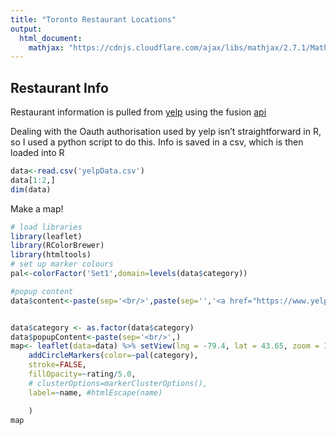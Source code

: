 ```yaml
---
title: "Toronto Restaurant Locations"
output:
  html_document:
    mathjax: "https://cdnjs.cloudflare.com/ajax/libs/mathjax/2.7.1/MathJax.js?config=TeX-AMS-MML_HTMLorMML"
---
```


## Restaurant Info
Restaurant information is pulled from [yelp](www.yelp.ca) using the fusion [api](https://www.yelp.ca/developers/documentation/v3)

Dealing with the Oauth authorisation used by yelp isn't straightforward in R, so I used a python script to do this. Info is saved in a csv, which is then loaded into R

```r
data<-read.csv('yelpData.csv')
data[1:2,]
dim(data)
```

Make a map!

```r
# load libraries
library(leaflet)
library(RColorBrewer)
library(htmltools)
# set up marker colours
pal<-colorFactor('Set1',domain=levels(data$category))

#popup content
data$content<-paste(sep='<br/>',paste(sep='','<a href="https://www.yelp.ca/biz/',data$yelpid,'">',data$name,'</a>'),data$rating,paste(data$reviews,'reviews'))


data$category <- as.factor(data$category)
data$popupContent<-paste(sep='<br/>',)
map<- leaflet(data=data) %>% setView(lng = -79.4, lat = 43.65, zoom = 12) %>% addTiles() %>% 
    addCircleMarkers(color=~pal(category),
    stroke=FALSE,
    fillOpacity=~rating/5.0,
    # clusterOptions=markerClusterOptions(),
    label=~name, #htmlEscape(name)

    )
map
```


